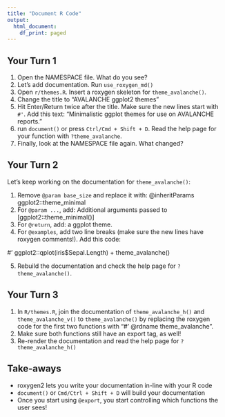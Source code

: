 ```yaml
---
title: "Document R Code"
output:
  html_document:
    df_print: paged
---
```


## Your Turn 1

1. Open the NAMESPACE file. What do you see?
2. Let's add documentation. Run `use_roxygen_md()`
3. Open `r/themes.R`. Insert a roxygen skeleton for `theme_avalanche()`.
4. Change the title to "AVALANCHE ggplot2 themes"
5. Hit Enter/Return twice after the title.  Make sure the new lines start with `#'`. Add this text: "Minimalistic ggplot themes for use on AVALANCHE reports."
6. run `document()` or press `Ctrl/Cmd + Shift + D`. Read the help page for your function with `?theme_avalanche`.
7. Finally, look at the NAMESPACE file again. What changed?


## Your Turn 2 

Let's keep working on the documentation for `theme_avalanche()`:

1. Remove `@param base_size` and replace it with: @inheritParams ggplot2::theme_minimal
2. For `@param ...`, add: Additional arguments passed to [ggplot2::theme_minimal()]
3. For `@return`, add: a ggplot theme.
4. For `@examples`, add two line breaks (make sure the new lines have roxygen comments!). Add this code:

#' ggplot2::qplot(iris$Sepal.Length) + theme_avalanche()

5. Rebuild the documentation and check the help page for `?theme_avalanche()`.

## Your Turn 3

1. In `R/themes.R`, join the documentation of `theme_avalanche_h()` and `theme_avalanche_v()` to `theme_avalanche()` by replacing the roxygen code for the first two functions with "#' @rdname theme_avalanche". 
2. Make sure both functions still have an export tag, as well!
3. Re-render the documentation and read the help page for `?theme_avalanche_h()`


## Take-aways

* roxygen2 lets you write your documentation in-line with your R code
* `document()` or `Cmd/Ctrl + Shift + D` will build your documentation
* Once you start using `@export`, you start controlling which functions the user sees!
